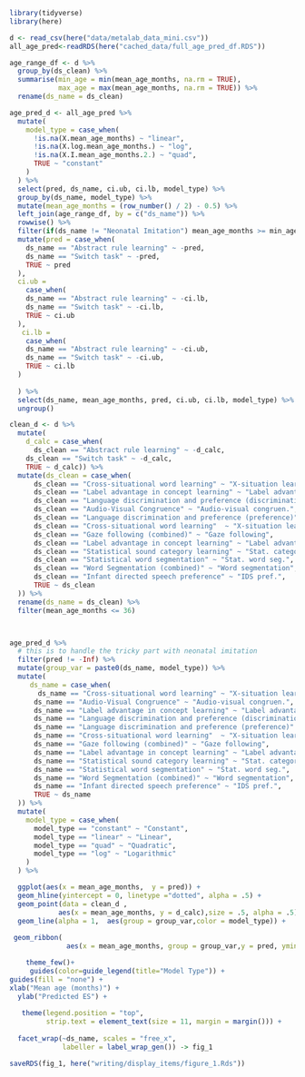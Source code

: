 ```r
library(tidyverse)
library(here)

d <- read_csv(here("data/metalab_data_mini.csv")) 
all_age_pred<-readRDS(here("cached_data/full_age_pred_df.RDS"))
```


```r
age_range_df <- d %>% 
  group_by(ds_clean) %>% 
  summarise(min_age = min(mean_age_months, na.rm = TRUE), 
            max_age = max(mean_age_months, na.rm = TRUE)) %>% 
  rename(ds_name = ds_clean)

age_pred_d <- all_age_pred %>% 
  mutate(
    model_type = case_when(
      !is.na(X.mean_age_months) ~ "linear", 
      !is.na(X.log.mean_age_months.) ~ "log", 
      !is.na(X.I.mean_age_months.2.) ~ "quad", 
      TRUE ~ "constant"
    )
  ) %>% 
  select(pred, ds_name, ci.ub, ci.lb, model_type) %>% 
  group_by(ds_name, model_type) %>% 
  mutate(mean_age_months = (row_number() / 2) - 0.5) %>% 
  left_join(age_range_df, by = c("ds_name")) %>% 
  rowwise() %>% 
  filter(if(ds_name != "Neonatal Imitation") mean_age_months >= min_age & mean_age_months < min(36, max_age) else mean_age_months >=0 & mean_age_months < min(36, max_age)) %>% 
  mutate(pred = case_when(
    ds_name == "Abstract rule learning" ~ -pred, 
    ds_name == "Switch task" ~ -pred,
    TRUE ~ pred
  ), 
  ci.ub = 
    case_when(
    ds_name == "Abstract rule learning" ~ -ci.lb, 
    ds_name == "Switch task" ~ -ci.lb,
    TRUE ~ ci.ub
  ),
   ci.lb = 
    case_when(
    ds_name == "Abstract rule learning" ~ -ci.ub, 
    ds_name == "Switch task" ~ -ci.ub,
    TRUE ~ ci.lb
  )
  
  ) %>% 
  select(ds_name, mean_age_months, pred, ci.ub, ci.lb, model_type) %>% 
  ungroup()

clean_d <- d %>% 
  mutate( 
    d_calc = case_when(
      ds_clean == "Abstract rule learning" ~ -d_calc, 
    ds_clean == "Switch task" ~ -d_calc,
    TRUE ~ d_calc)) %>% 
  mutate(ds_clean = case_when(
      ds_clean == "Cross-situational word learning" ~ "X-situation learning", 
      ds_clean == "Label advantage in concept learning" ~ "Label advantage",
      ds_clean == "Language discrimination and preference (discrimination)" ~ "Language discrimination",       
      ds_clean == "Audio-Visual Congruence" ~ "Audio-visual congruen.", 
      ds_clean == "Language discrimination and preference (preference)" ~ "Language preference",
      ds_clean == "Cross-situational word learning"  ~ "X-situation learning",
      ds_clean == "Gaze following (combined)" ~ "Gaze following", 
      ds_clean == "Label advantage in concept learning" ~ "Label advantage", 
      ds_clean == "Statistical sound category learning" ~ "Stat. category learning",
      ds_clean == "Statistical word segmentation" ~ "Stat. word seg.",
      ds_clean == "Word Segmentation (combined)" ~ "Word segmentation", 
      ds_clean == "Infant directed speech preference" ~ "IDS pref.",
      TRUE ~ ds_clean
  )) %>% 
  rename(ds_name = ds_clean) %>% 
  filter(mean_age_months <= 36)




```


```r
age_pred_d %>% 
  # this is to handle the tricky part with neonatal imitation
  filter(pred != -Inf) %>% 
  mutate(group_var = paste0(ds_name, model_type)) %>% 
  mutate(
     ds_name = case_when(
       ds_name == "Cross-situational word learning" ~ "X-situation learning", 
      ds_name == "Audio-Visual Congruence" ~ "Audio-visual congruen.", 
      ds_name == "Label advantage in concept learning" ~ "Label advantage",
      ds_name == "Language discrimination and preference (discrimination)" ~ "Language discrimination", 
      ds_name == "Language discrimination and preference (preference)" ~ "Language preference",
      ds_name == "Cross-situational word learning"  ~ "X-situation learning",
      ds_name == "Gaze following (combined)" ~ "Gaze following", 
      ds_name == "Label advantage in concept learning" ~ "Label advantage", 
      ds_name == "Statistical sound category learning" ~ "Stat. category learning",
      ds_name == "Statistical word segmentation" ~ "Stat. word seg.",
      ds_name == "Word Segmentation (combined)" ~ "Word segmentation", 
      ds_name == "Infant directed speech preference" ~ "IDS pref.",
      TRUE ~ ds_name
  )) %>% 
  mutate(
    model_type = case_when(
      model_type == "constant" ~ "Constant", 
      model_type == "linear" ~ "Linear", 
      model_type == "quad" ~ "Quadratic", 
      model_type == "log" ~ "Logarithmic"
    )
  ) %>% 

  ggplot(aes(x = mean_age_months,  y = pred)) + 
  geom_hline(yintercept = 0, linetype ="dotted", alpha = .5) + 
  geom_point(data = clean_d , 
            aes(x = mean_age_months, y = d_calc),size = .5, alpha = .5) + 
  geom_line(alpha = 1,  aes(group = group_var,color = model_type)) + 
  
 geom_ribbon(
              aes(x = mean_age_months, group = group_var,y = pred, ymin = ci.lb, ymax = ci.ub, fill = model_type), alpha = 0.2, colour = NA)+ 

    theme_few()+
     guides(color=guide_legend(title="Model Type")) + 
guides(fill = "none") + 
xlab("Mean age (months)") + 
  ylab("Predicted ES") + 
  
   theme(legend.position = "top", 
         strip.text = element_text(size = 11, margin = margin())) + 
  
  facet_wrap(~ds_name, scales = "free_x",
             labeller = label_wrap_gen()) -> fig_1

saveRDS(fig_1, here("writing/display_items/figure_1.Rds"))
```

